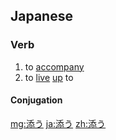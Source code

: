 ==Japanese==
{{ja-kanjitab|そ|o1=う|yomi=k}}

===Verb===
{{ja-verb|type=1|そ.う}}

# to [[accompany]]
# to [[live]] [[up]] to

====Conjugation====
{{ja-go-u|添|そ|so}}

[[mg:添う]]
[[ja:添う]]
[[zh:添う]]